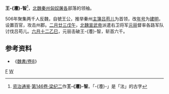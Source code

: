 '''王-{灋}-智'''<ref>[[资治通鉴|资治通鉴]]·[[s:資治通鑑/卷146|第146卷·梁纪二]]作'''王-{灋}-智'''。「-{灋}-」是「法」的古字</ref>，[[北魏|北魏]][[秦州|秦州]][[匈奴|匈奴]][[屠各|屠各]]部落的领袖。

506年聚集两千人反魏，自號王公，推举秦州[[主簿|主簿]][[吕苟儿|吕苟儿]]为首领，改[[年号|年号]]为[[建明_(呂苟兒)|建明]]，设置百官，攻击州郡。[[二月廿三|二月廿三]][[戊午|戊午]]，[[北魏宣武帝|北魏宣武帝]]派遣右卫将军[[元丽|元丽]]督率各路军队讨伐吕苟儿。[[六月十二|六月十二]][[乙巳|乙巳]]，元丽击破王-{灋}-智，斩首六千。

== 参考资料 ==
*《[[s:魏書/卷8|魏書/卷8]]》

[[category:王姓|F]]
[[category:北魏人|W]]